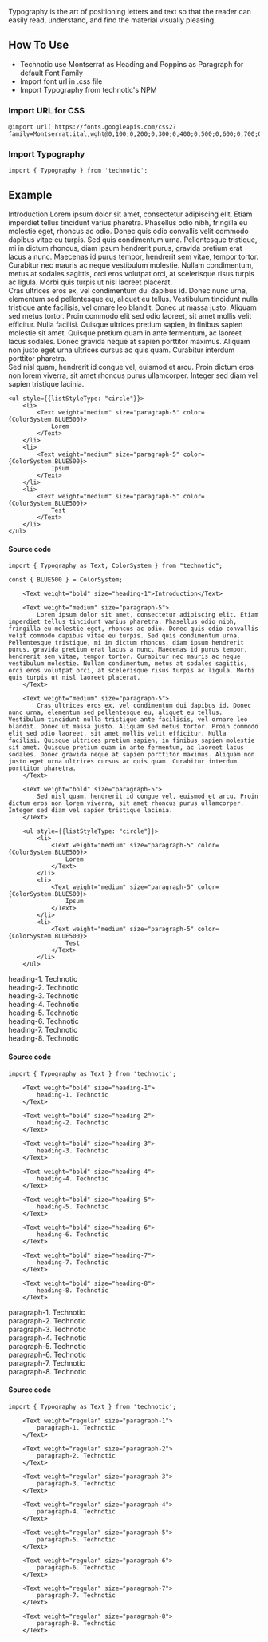 
Typography is the art of positioning letters and text so that the reader can easily read, understand, and find the material visually pleasing.

## How To Use

<ul style={{ listStyleType: "circle" }}>
    <li>
        Technotic use Montserrat as Heading and Poppins as Paragraph for default
        Font Family
    </li>
    <li>Import font url in .css file</li>
    <li>Import Typography from technotic's NPM</li>
</ul>

### Import URL for CSS

```
@import url('https://fonts.googleapis.com/css2?family=Montserrat:ital,wght@0,100;0,200;0,300;0,400;0,500;0,600;0,700;0,800;0,900;1,100;1,200;1,300;1,400;1,500;1,600;1,700;1,800;1,900&family=Poppins:ital,wght@0,100;0,200;0,300;0,400;0,500;0,600;0,700;0,800;0,900;1,100;1,200;1,300;1,400;1,500;1,600;1,700;1,800;1,900&display=swap');
```

### Import Typography

```
import { Typography } from 'technotic';
```

## Example

<div style={{
    border: "2px solid #F6F7F8",
    borderRadius: "12px",
    padding: "20px",
}}>
    <Text weight="bold" size="heading-1">Introduction</Text>
    <Text weight="medium" size="paragraph-5">
        Lorem ipsum dolor sit amet, consectetur adipiscing elit. Etiam imperdiet tellus tincidunt varius pharetra. Phasellus odio nibh, fringilla eu molestie eget, rhoncus ac odio. Donec quis odio convallis velit commodo dapibus vitae eu turpis. Sed quis condimentum urna. Pellentesque tristique, mi in dictum rhoncus, diam ipsum hendrerit purus, gravida pretium erat lacus a nunc. Maecenas id purus tempor, hendrerit sem vitae, tempor tortor. Curabitur nec mauris ac neque vestibulum molestie. Nullam condimentum, metus at sodales sagittis, orci eros volutpat orci, at scelerisque risus turpis ac ligula. Morbi quis turpis ut nisl laoreet placerat.
    </Text>
    <br />
    <Text weight="medium" size="paragraph-5">
        Cras ultrices eros ex, vel condimentum dui dapibus id. Donec nunc urna, elementum sed pellentesque eu, aliquet eu tellus. Vestibulum tincidunt nulla tristique ante facilisis, vel ornare leo blandit. Donec ut massa justo. Aliquam sed metus tortor. Proin commodo elit sed odio laoreet, sit amet mollis velit efficitur. Nulla facilisi. Quisque ultrices pretium sapien, in finibus sapien molestie sit amet. Quisque pretium quam in ante fermentum, ac laoreet lacus sodales. Donec gravida neque at sapien porttitor maximus. Aliquam non justo eget urna ultrices cursus ac quis quam. Curabitur interdum porttitor pharetra.
    </Text>
    <br />
    <Text weight="bold" size="paragraph-5">
        Sed nisl quam, hendrerit id congue vel, euismod et arcu. Proin dictum eros non lorem viverra, sit amet rhoncus purus ullamcorper. Integer sed diam vel sapien tristique lacinia.
    </Text>

    <ul style={{listStyleType: "circle"}}>
        <li>
            <Text weight="medium" size="paragraph-5" color={ColorSystem.BLUE500}>
                Lorem
            </Text>
        </li>
        <li>
            <Text weight="medium" size="paragraph-5" color={ColorSystem.BLUE500}>
                Ipsum
            </Text>
        </li>
        <li>
            <Text weight="medium" size="paragraph-5" color={ColorSystem.BLUE500}>
                Test
            </Text>
        </li>
    </ul>
</div>

#### Source code

```
import { Typography as Text, ColorSystem } from "technotic";

const { BLUE500 } = ColorSystem;

    <Text weight="bold" size="heading-1">Introduction</Text>

    <Text weight="medium" size="paragraph-5">
        Lorem ipsum dolor sit amet, consectetur adipiscing elit. Etiam imperdiet tellus tincidunt varius pharetra. Phasellus odio nibh, fringilla eu molestie eget, rhoncus ac odio. Donec quis odio convallis velit commodo dapibus vitae eu turpis. Sed quis condimentum urna. Pellentesque tristique, mi in dictum rhoncus, diam ipsum hendrerit purus, gravida pretium erat lacus a nunc. Maecenas id purus tempor, hendrerit sem vitae, tempor tortor. Curabitur nec mauris ac neque vestibulum molestie. Nullam condimentum, metus at sodales sagittis, orci eros volutpat orci, at scelerisque risus turpis ac ligula. Morbi quis turpis ut nisl laoreet placerat.
    </Text>

    <Text weight="medium" size="paragraph-5">
        Cras ultrices eros ex, vel condimentum dui dapibus id. Donec nunc urna, elementum sed pellentesque eu, aliquet eu tellus. Vestibulum tincidunt nulla tristique ante facilisis, vel ornare leo blandit. Donec ut massa justo. Aliquam sed metus tortor. Proin commodo elit sed odio laoreet, sit amet mollis velit efficitur. Nulla facilisi. Quisque ultrices pretium sapien, in finibus sapien molestie sit amet. Quisque pretium quam in ante fermentum, ac laoreet lacus sodales. Donec gravida neque at sapien porttitor maximus. Aliquam non justo eget urna ultrices cursus ac quis quam. Curabitur interdum porttitor pharetra.
    </Text>

    <Text weight="bold" size="paragraph-5">
        Sed nisl quam, hendrerit id congue vel, euismod et arcu. Proin dictum eros non lorem viverra, sit amet rhoncus purus ullamcorper. Integer sed diam vel sapien tristique lacinia.
    </Text>

    <ul style={{listStyleType: "circle"}}>
        <li>
            <Text weight="medium" size="paragraph-5" color={ColorSystem.BLUE500}>
                Lorem
            </Text>
        </li>
        <li>
            <Text weight="medium" size="paragraph-5" color={ColorSystem.BLUE500}>
                Ipsum
            </Text>
        </li>
        <li>
            <Text weight="medium" size="paragraph-5" color={ColorSystem.BLUE500}>
                Test
            </Text>
        </li>
    </ul>
```

<div
    style={{
        border: "2px solid #F6F7F8",
        borderRadius: "12px",
        marginTop: "30px",
        paddingLeft: "20px",
        paddingBottom: "20px",
    }}
>
    <Text weight="bold" size="heading-1">
        heading-1. Technotic
    </Text>
    <br />
    <Text weight="bold" size="heading-2">
        heading-2. Technotic
    </Text>
    <br />
    <Text weight="bold" size="heading-3">
        heading-3. Technotic
    </Text>
    <br />
    <Text weight="bold" size="heading-4">
        heading-4. Technotic
    </Text>
    <br />
    <Text weight="bold" size="heading-5">
        heading-5. Technotic
    </Text>
    <br />
    <Text weight="bold" size="heading-6">
        heading-6. Technotic
    </Text>
    <br />
    <Text weight="bold" size="heading-7">
        heading-7. Technotic
    </Text>
    <br />
    <Text weight="bold" size="heading-8">
        heading-8. Technotic
    </Text>
</div>

#### Source code

```
import { Typography as Text } from 'technotic';

    <Text weight="bold" size="heading-1">
        heading-1. Technotic
    </Text>

    <Text weight="bold" size="heading-2">
        heading-2. Technotic
    </Text>

    <Text weight="bold" size="heading-3">
        heading-3. Technotic
    </Text>

    <Text weight="bold" size="heading-4">
        heading-4. Technotic
    </Text>

    <Text weight="bold" size="heading-5">
        heading-5. Technotic
    </Text>

    <Text weight="bold" size="heading-6">
        heading-6. Technotic
    </Text>

    <Text weight="bold" size="heading-7">
        heading-7. Technotic
    </Text>

    <Text weight="bold" size="heading-8">
        heading-8. Technotic
    </Text>
```

<div
    style={{
        border: "2px solid #F6F7F8",
        borderRadius: "12px",
        marginTop: "30px",
        paddingLeft: "20px",
        paddingBottom: "20px",
    }}
>
    <Text weight="regular" size="paragraph-1">
        paragraph-1. Technotic
    </Text>
    <br />
    <Text weight="regular" size="paragraph-2">
        paragraph-2. Technotic
    </Text>
    <br />
    <Text weight="regular" size="paragraph-3">
        paragraph-3. Technotic
    </Text>
    <br />
    <Text weight="regular" size="paragraph-4">
        paragraph-4. Technotic
    </Text>
    <br />
    <Text weight="regular" size="paragraph-5">
        paragraph-5. Technotic
    </Text>
    <br />
    <Text weight="regular" size="paragraph-6">
        paragraph-6. Technotic
    </Text>
    <br />
    <Text weight="regular" size="paragraph-7">
        paragraph-7. Technotic
    </Text>
    <br />
    <Text weight="regular" size="paragraph-8">
        paragraph-8. Technotic
    </Text>
</div>

#### Source code

```
import { Typography as Text } from 'technotic';

    <Text weight="regular" size="paragraph-1">
        paragraph-1. Technotic
    </Text>

    <Text weight="regular" size="paragraph-2">
        paragraph-2. Technotic
    </Text>

    <Text weight="regular" size="paragraph-3">
        paragraph-3. Technotic
    </Text>

    <Text weight="regular" size="paragraph-4">
        paragraph-4. Technotic
    </Text>

    <Text weight="regular" size="paragraph-5">
        paragraph-5. Technotic
    </Text>

    <Text weight="regular" size="paragraph-6">
        paragraph-6. Technotic
    </Text>

    <Text weight="regular" size="paragraph-7">
        paragraph-7. Technotic
    </Text>

    <Text weight="regular" size="paragraph-8">
        paragraph-8. Technotic
    </Text>
```
